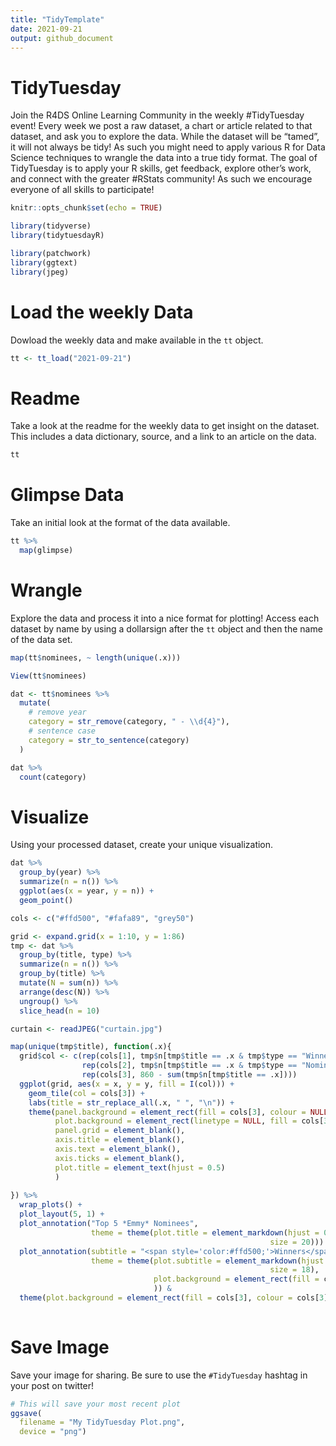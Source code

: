 ```yaml
---
title: "TidyTemplate"
date: 2021-09-21
output: github_document
---
```


# TidyTuesday

Join the R4DS Online Learning Community in the weekly #TidyTuesday event!
Every week we post a raw dataset, a chart or article related to that dataset, and ask you to explore the data.
While the dataset will be “tamed”, it will not always be tidy! As such you might need to apply various R for Data Science techniques to wrangle the data into a true tidy format.
The goal of TidyTuesday is to apply your R skills, get feedback, explore other’s work, and connect with the greater #RStats community!
As such we encourage everyone of all skills to participate!

```r

knitr::opts_chunk$set(echo = TRUE)

library(tidyverse)
library(tidytuesdayR)

library(patchwork)
library(ggtext) 
library(jpeg)

```

# Load the weekly Data

Dowload the weekly data and make available in the `tt` object.

```r

tt <- tt_load("2021-09-21")

```


# Readme

Take a look at the readme for the weekly data to get insight on the dataset.
This includes a data dictionary, source, and a link to an article on the data.

```r

tt

```


# Glimpse Data

Take an initial look at the format of the data available.

```r

tt %>% 
  map(glimpse)

```

# Wrangle

Explore the data and process it into a nice format for plotting! Access each dataset by name by using a dollarsign after the `tt` object and then the name of the data set.

```r

map(tt$nominees, ~ length(unique(.x)))

View(tt$nominees)

dat <- tt$nominees %>% 
  mutate(
    # remove year
    category = str_remove(category, " - \\d{4}"),
    # sentence case
    category = str_to_sentence(category)
  )

dat %>% 
  count(category)

```


# Visualize

Using your processed dataset, create your unique visualization.

```r

dat %>% 
  group_by(year) %>% 
  summarize(n = n()) %>% 
  ggplot(aes(x = year, y = n)) +
  geom_point()

cols <- c("#ffd500", "#fafa89", "grey50")

grid <- expand.grid(x = 1:10, y = 1:86)
tmp <- dat %>% 
  group_by(title, type) %>% 
  summarize(n = n()) %>% 
  group_by(title) %>% 
  mutate(N = sum(n)) %>% 
  arrange(desc(N)) %>% 
  ungroup() %>% 
  slice_head(n = 10) 

curtain <- readJPEG("curtain.jpg")

map(unique(tmp$title), function(.x){
  grid$col <- c(rep(cols[1], tmp$n[tmp$title == .x & tmp$type == "Winner"]),
                rep(cols[2], tmp$n[tmp$title == .x & tmp$type == "Nominee"]),
                rep(cols[3], 860 - sum(tmp$n[tmp$title == .x])))
  ggplot(grid, aes(x = x, y = y, fill = I(col))) +
    geom_tile(col = cols[3]) +
    labs(title = str_replace_all(.x, " ", "\n")) +
    theme(panel.background = element_rect(fill = cols[3], colour = NULL),
          plot.background = element_rect(linetype = NULL, fill = cols[3], colour = NULL),
          panel.grid = element_blank(),
          axis.title = element_blank(),
          axis.text = element_blank(),
          axis.ticks = element_blank(),
          plot.title = element_text(hjust = 0.5)
          )
  
}) %>% 
  wrap_plots() + 
  plot_layout(5, 1) + 
  plot_annotation("Top 5 *Emmy* Nominees", 
                  theme = theme(plot.title = element_markdown(hjust = 0.5, 
                                                          size = 20))) +
  plot_annotation(subtitle = "<span style='color:#ffd500;'>Winners</span> and <span style='color:#fafa89;'>Nominees</span>", 
                  theme = theme(plot.subtitle = element_markdown(hjust = 0.5, 
                                                          size = 18),
                                plot.background = element_rect(fill = cols[3], colour = cols[3]),
                                )) &
  theme(plot.background = element_rect(fill = cols[3], colour = cols[3]))
  

```

# Save Image

Save your image for sharing. Be sure to use the `#TidyTuesday` hashtag in your post on twitter! 

```r

# This will save your most recent plot
ggsave(
  filename = "My TidyTuesday Plot.png",
  device = "png")

```
